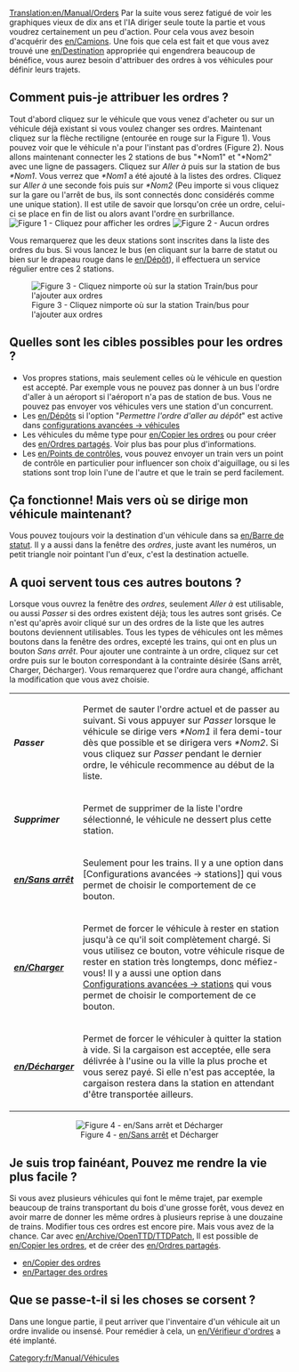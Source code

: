 [[Translation:en/Manual/Orders]]
{{fr/Manual/Tutorial/Tutoriel}}{{fr/Manual/Table des matières}}
{{fr/Dépassé|Voir l'article en anglais.}}
Par la suite vous serez fatigué de voir les graphiques vieux de dix ans et l'IA diriger seule toute la partie et vous voudrez certainement un peu d'action. Pour cela vous avez besoin d'acquérir des [[en/Camions]]. Une fois que cela est fait et que vous avez trouvé une [[en/Destination]] appropriée qui engendrera beaucoup de bénéfice, vous aurez besoin d'attribuer des ordres à vos véhicules pour définir leurs trajets.

==Comment puis-je attribuer les ordres ?==
Tout d'abord cliquez sur le véhicule que vous venez d'acheter ou sur un véhicule déjà existant si vous voulez changer ses ordres. Maintenant cliquez sur la flèche rectiligne (entourée en rouge sur la Figure 1). Vous pouvez voir que le véhicule n'a pour l'instant pas d'ordres (Figure 2). Nous allons maintenant connecter les 2 stations de bus "*Nom1" et "*Nom2" avec une ligne de passagers. Cliquez sur ''Aller à'' puis sur la station de bus ''*Nom1''. Vous verrez que ''*Nom1'' a été ajouté à la listes des ordres. Cliquez sur ''Aller à'' une seconde fois puis sur ''*Nom2'' (Peu importe si vous cliquez sur la gare ou l'arrêt de bus, ils sont connectés donc considérés comme une unique station). Il est utile de savoir que lorsqu'on crée un ordre, celui-ci se place en fin de list ou alors avant l'ordre en surbrillance.
[[File:fr/Orders-1.png|none|frame|Figure 1 - Cliquez pour afficher les ordres]]
[[File:fr/Orders-2.png|none|frame|Figure 2 - Aucun ordres]]

Vous remarquerez que les deux stations sont inscrites dans la liste des ordres du bus. Si vous lancez le bus (en cliquant sur la barre de statut ou bien sur le drapeau rouge dans le [[en/Dépôt]]), il effectuera un service régulier entre ces 2 stations.

[[File:en/Orders-3.png|none|frame|Figure 3 - Cliquez nimporte où sur la station Train/bus pour l'ajouter aux ordres]]

==Quelles sont les cibles possibles pour les ordres ?==
*Vos propres stations, mais seulement celles où le véhicule en question est accepté. Par exemple vous ne pouvez pas donner à un bus l'ordre d'aller à un aéroport si l'aéroport n'a pas de station de bus. Vous ne pouvez pas envoyer vos véhicules vers une station d'un concurrent.
*Les [[en/Dépôts]] si l'option "''Permettre l'ordre d'aller au dépôt''" est active dans [[configurations avancées -> véhicules]]
*Les véhicules du même type pour [[en/Copier les ordres]] ou pour créer des [[en/Ordres partagés]]. Voir plus bas pour plus d'informations.
*Les [[en/Points de contrôles]], vous pouvez envoyer un train vers un point de contrôle en particulier pour influencer son choix d'aiguillage, ou si les stations sont trop loin l'une de l'autre et que le train se perd facilement.

==Ça fonctionne! Mais vers où se dirige mon véhicule maintenant?==
Vous pouvez toujours voir la destination d'un véhicule dans sa [[en/Barre de statut]]. Il y a aussi dans la fenêtre des ''ordres'', juste avant les numéros, un petit triangle noir pointant l'un d'eux, c'est la destination actuelle.

==A quoi servent tous ces autres boutons ?==
Lorsque vous ouvrez la fenêtre des ''ordres'', seulement ''Aller à'' est utilisable, ou aussi ''Passer'' si des ordres existent déjà; tous les autres sont grisés. Ce n'est qu'après avoir cliqué sur un des ordres de la liste que les autres boutons deviennent utilisables. Tous les types de véhicules ont les mêmes boutons dans la fenêtre des ordres, excepté les trains, qui ont en plus un bouton ''Sans arrêt''. Pour ajouter une contrainte à un ordre, cliquez sur cet ordre puis sur le bouton correspondant à la contrainte désirée (Sans arrêt, Charger, Décharger). Vous remarquerez que l'ordre aura changé, affichant la modification que vous avez choisie.

{|
| '''''Passer'''''||Permet de sauter l'ordre actuel et de passer au suivant. Si vous appuyer sur ''Passer'' lorsque le véhicule se dirige vers ''*Nom1'' il fera demi-tour dès que possible et se dirigera vers ''*Nom2''. Si vous cliquez sur ''Passer'' pendant le dernier ordre, le véhicule recommence au début de la liste.
|-
| '''''Supprimer'''''||Permet de supprimer de la liste l'ordre sélectionné, le véhicule ne dessert plus cette station.
|-
| '''''[[en/Sans arrêt]]'''''||Seulement pour les trains. Il y a une option dans [Configurations avancées -> stations]] qui vous permet de choisir le comportement de ce bouton.
|-
| '''''[[en/Charger]]'''''||Permet de forcer le véhicule à rester en station jusqu'à ce qu'il soit complètement chargé. Si vous utilisez ce bouton, votre véhicule risque de rester en station très longtemps, donc méfiez-vous! Il y a aussi une option dans [[Configurations avancées -> stations]] qui vous permet de choisir le comportement de ce bouton.
|-
| '''''[[en/Décharger]]'''''||Permet de forcer le véhiculer à quitter la station à vide. Si la cargaison est acceptée, elle sera délivrée à l'usine ou la ville la plus proche et vous serez payé. Si elle n'est pas acceptée, la cargaison restera dans la station en attendant d'être transportée ailleurs.
|}

<center>[[File:en/Archive/Manual/Orders-4.png|center|frame|Figure 4 - [[en/Sans arrêt]] et Décharger]]</center>

==Je suis trop fainéant, Pouvez me rendre la vie plus facile ?==
Si vous avez plusieurs véhicules qui font le même trajet, par exemple beaucoup de trains transportant du bois d'une grosse forêt, vous devez en avoir marre de donner les même ordres à plusieurs reprise à une douzaine de trains. Modifier tous ces ordres est encore pire. Mais vous avez de la chance. Car avec [[en/Archive/OpenTTD/TTDPatch]], Il est possible de [[en/Copier les ordres]], et de créer des [[en/Ordres partagés]].
*[[en/Copier des ordres]]
*[[en/Partager des ordres]]

==Que se passe-t-il si les choses se corsent ?==
Dans une longue partie, il peut arriver que l'inventaire d'un véhicule ait un ordre invalide ou insensé. Pour remédier à cela, un [[en/Vérifieur d'ordres]] a été implanté.

[[Category:fr/Manual/Véhicules]]